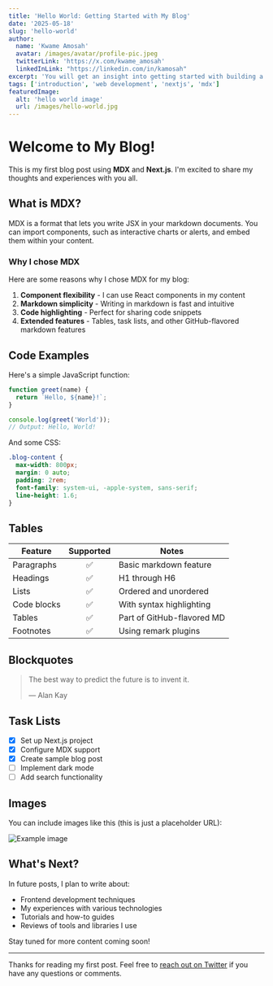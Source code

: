 ```yaml
---
title: 'Hello World: Getting Started with My Blog'
date: '2025-05-18'
slug: 'hello-world'
author:
  name: 'Kwame Amosah'
  avatar: /images/avatar/profile-pic.jpeg
  twitterLink: 'https://x.com/kwame_amosah'
  linkedInLink: "https://linkedin.com/in/kamosah"
excerpt: 'You will get an insight into getting started with building a Next.js blog.'
tags: ['introduction', 'web development', 'nextjs', 'mdx']
featuredImage:
  alt: 'hello world image'
  url: /images/hello-world.jpg
---
```


# Welcome to My Blog!

This is my first blog post using **MDX** and **Next.js**. I'm excited to share my thoughts and experiences with you all.

## What is MDX?

MDX is a format that lets you write JSX in your markdown documents. You can import components, such as interactive charts or alerts, and embed them within your content.

### Why I chose MDX

Here are some reasons why I chose MDX for my blog:

1. **Component flexibility** - I can use React components in my content
2. **Markdown simplicity** - Writing in markdown is fast and intuitive
3. **Code highlighting** - Perfect for sharing code snippets
4. **Extended features** - Tables, task lists, and other GitHub-flavored markdown features

## Code Examples

Here's a simple JavaScript function:

```javascript
function greet(name) {
  return `Hello, ${name}!`;
}

console.log(greet('World'));
// Output: Hello, World!
```

And some CSS:

```css
.blog-content {
  max-width: 800px;
  margin: 0 auto;
  padding: 2rem;
  font-family: system-ui, -apple-system, sans-serif;
  line-height: 1.6;
}
```

## Tables

| Feature     | Supported | Notes                      |
| ----------- | :-------: | -------------------------- |
| Paragraphs  |    ✅     | Basic markdown feature     |
| Headings    |    ✅     | H1 through H6              |
| Lists       |    ✅     | Ordered and unordered      |
| Code blocks |    ✅     | With syntax highlighting   |
| Tables      |    ✅     | Part of GitHub-flavored MD |
| Footnotes   |    ✅     | Using remark plugins       |

## Blockquotes

> The best way to predict the future is to invent it.
>
> — Alan Kay

## Task Lists

- [x] Set up Next.js project
- [x] Configure MDX support
- [x] Create sample blog post
- [ ] Implement dark mode
- [ ] Add search functionality

## Images

You can include images like this (this is just a placeholder URL):

![Example image](https://github.com/user-attachments/assets/2c134fc9-d12e-4ff8-a191-82197715e25d)

## What's Next?

In future posts, I plan to write about:

- Frontend development techniques
- My experiences with various technologies
- Tutorials and how-to guides
- Reviews of tools and libraries I use

Stay tuned for more content coming soon!

---

Thanks for reading my first post. Feel free to [reach out on Twitter](https://twitter.com/) if you have any questions or comments.
